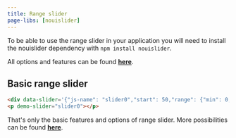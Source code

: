 ```yaml
---
title: Range slider
page-libs: [nouislider]
---
```


To be able to use the range slider in your application you will need to install the nouislider dependency with `npm install nouislider`.

All options and features can be found [**here**](https://refreshless.com/nouislider/).

## Basic range slider

```html code example centered
<div data-slider='{"js-name": "slider0","start": 50,"range": {"min": 0,"max": 100}}'></div>
<p demo-slider="slider0"></p>
```

That's only the basic features and options of range slider. More possibilities can be found [**here**](https://refreshless.com/nouislider/).
